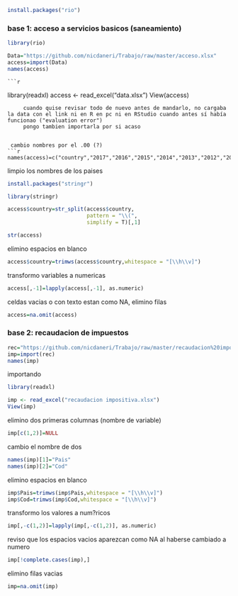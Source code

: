 
```{r}
install.packages("rio")
```

### base 1: acceso a servicios basicos (saneamiento)


```{r}

library(rio)

Data="https://github.com/nicdaneri/Trabajo/raw/master/acceso.xlsx"
access=import(Data)
names(access)

```

    ```{r}
library(readxl)
access <- read_excel("data.xlsx")
View(access)
```
     cuando quise revisar todo de nuevo antes de mandarlo, no cargaba la data con el link ni en R en pc ni en RStudio cuando antes sí había funcionao ("evaluation error")
     pongo tambien importarla por si acaso 


 cambio nombres por el .00 (?)
```{r}
names(access)=c("country","2017","2016","2015","2014","2013","2012","2011","2010","2009","2008")
```

  limpio los nombres de los paises
  
```{r}
install.packages("stringr")
```

  
```{r}
library(stringr)

access$country=str_split(access$country,
                         pattern = "\\(",
                         simplify = T)[,1]
```


```{r}
str(access)
```

elimino espacios en blanco
```{r}
access$country=trimws(access$country,whitespace = "[\\h\\v]")
```

 transformo variables a numericas
```{r}
access[,-1]=lapply(access[,-1], as.numeric)
```

 celdas vacias o con texto estan como NA, elimino filas
 
```{r}
access=na.omit(access)
```
 

### base 2: recaudacion de impuestos

```{r}

rec="https://github.com/nicdaneri/Trabajo/raw/master/recaudacion%20impositiva.xlsx"
imp=import(rec)
names(imp)

```

   importando
```{r}
library(readxl)

imp <- read_excel("recaudacion impositiva.xlsx")
View(imp)
```


elimino dos primeras columnas (nombre de variable)
```{r}
imp[c(1,2)]=NULL
```

cambio el nombre de dos 
```{r}
names(imp)[1]="Pais"
names(imp)[2]="Cod"
```

elimino espacios en blanco
```{r}
imp$Pais=trimws(imp$Pais,whitespace = "[\\h\\v]")
imp$Cod=trimws(imp$Cod,whitespace = "[\\h\\v]")

```

transformo los valores a num?ricos
```{r}
imp[,-c(1,2)]=lapply(imp[,-c(1,2)], as.numeric)
```

   reviso que los espacios vacios aparezcan como NA al haberse cambiado a numero
```{r}
imp[!complete.cases(imp),]
```

elimino filas vacias
```{r}
imp=na.omit(imp)
```

